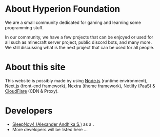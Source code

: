 
# About Hyperion Foundation
We are a small community dedicated for gaming and learning some programming stuff.

In our community, we have a few projects that can be enjoyed or used for all such as minecraft server project, public discord bots, and many more. We still discussing what is the next project that can be used for all people.

# About this site
This website is possibly made by using [Node.js](https://nodejs.org) (runtime environment), [Next.js](https://nextjs.org) (front-end framework), [Nextra](https://nextra.site/) (theme framework), [Netlify](https://www.netlify.com) (PaaS) & [CloudFlare](https://www.cloudflare.com) (CDN & Proxy).

# Developers
- [SleepNov4 (Alexander Andhika S.)](https://www.sleepnov4.my.id) as a <FounderText></FounderText>.
- More developers will be listed here ...
